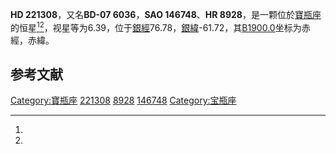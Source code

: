 {{Starbox begin
| name = HD 221308
}}
{{Starbox observe
| epoch = [[J2000.0|J2000.0]]
| constell = [[寶瓶座|寶瓶座]]<ref name=SIMBAD>{{cite web
 | url=http://simbad.u-strasbg.fr/simbad/sim-id?Ident=HR+8928
 | title=Pulsating variable Star
 | publisher=Centre de Données astronomiques de Strasbourg
 | work=SIMBAD
 | accessdate=2012-07-13
 | archive-date=2016-03-17
 | archive-url=https://web.archive.org/web/20160317130032/http://simbad.u-strasbg.fr/simbad/sim-id?Ident=HR+8928
 | dead-url=no
 }}</ref><ref name=DATA>{{cite web
 | url=http://vizier.u-strasbg.fr/viz-bin/VizieR-5?-out.add=.&-source=5050&-corr=PK=HR&-out.max=9999&HR=8928
 | title=VizieR Detailed Page
 | accessdate=2012-07-13
 | archive-date=2016-03-04
 | archive-url=https://web.archive.org/web/20160304222952/http://vizier.u-strasbg.fr/viz-bin/VizieR-5?-out.add=.&-source=5050&-corr=PK=HR&-out.max=9999&HR=8928
 | dead-url=no
 }}</ref>
| 星官 = 
| ra = {{RA|23|31|1.1}}<ref name=SIMBAD /><ref name=DATA />
| dec = {{DEC|-6|17|18}}<ref name=SIMBAD /><ref name=DATA />
| appmag_v = 6.39<ref name=SIMBAD /><ref name=DATA />
}}
{{Starbox character
| class = K0<ref name=SIMBAD /><ref name=DATA />
| b-v = 1.26<ref name=SIMBAD /><ref name=DATA />
| u-b = 1.29<ref name=SIMBAD /><ref name=DATA />
| r-i = <ref name=SIMBAD /><ref name=DATA />
| variable = 
}}
{{Starbox astrometry
| radial_v = 1.29
| prop_mo_ra = 13
| parallax = 
| p_error = 
}}
{{Starbox catalog
| names =BD-07 6036，[[SAO星表|SAO]] 146748，[[HD星表|HD]] 221308，[[HR星表|HR]] 8928}}
{{Starbox reference |Simbad=HR+8928}}
{{Starbox end}}

'''HD 221308'''，又名'''BD-07 6036'''，'''SAO 146748'''、'''HR 8928'''，是一颗位於[[寶瓶座|寶瓶座]]的恒星<ref name=SIMBAD /><ref name=DATA />，视星等为6.39，位于[[銀道座標系|銀經]]76.78，[[銀道座標系|銀緯]]-61.72，其[[B1900.0|B1900.0]]坐标为赤經{{RA|23|25|51.7}}，赤緯{{DEC|-6|-61.72|20}}。

== 参考文献 ==
{{reflist}}

{{star-stub}}

[[Category:寶瓶座|Category:寶瓶座]]
[[Category:HD和HDE天體|221308]]
[[Category:HR天體|8928]]
[[Category:SAO天體|146748]]
[[Category:宝瓶座|Category:宝瓶座]]